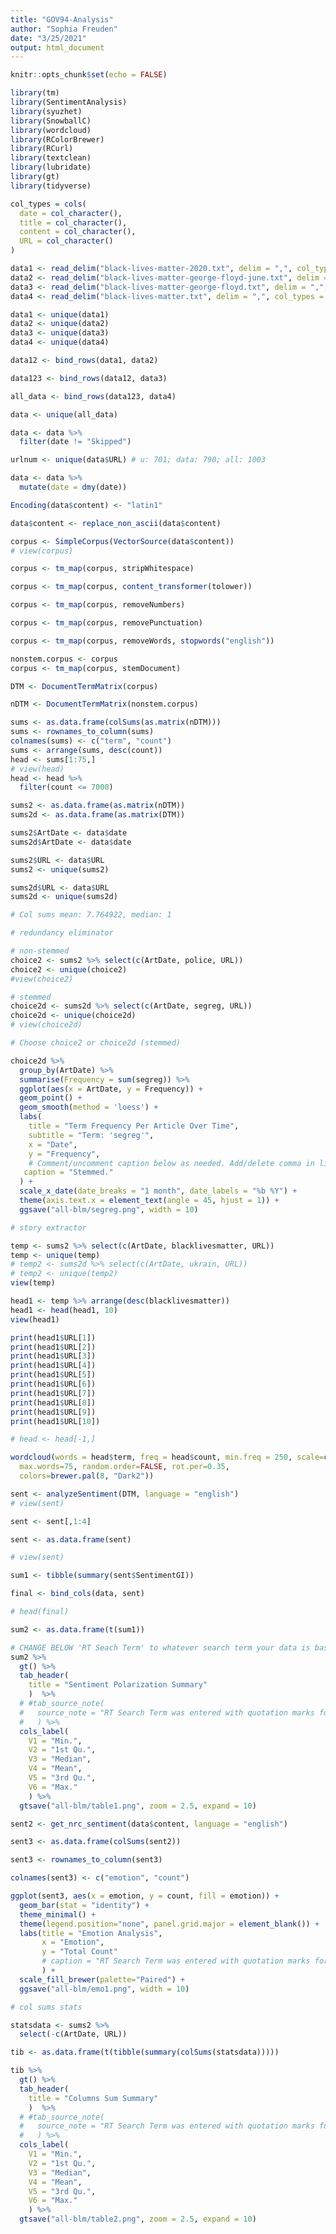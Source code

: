 ```yaml
---
title: "GOV94-Analysis"
author: "Sophia Freuden"
date: "3/25/2021"
output: html_document
---
```


```r
knitr::opts_chunk$set(echo = FALSE)
```

```r
library(tm)
library(SentimentAnalysis)
library(syuzhet)
library(SnowballC)
library(wordcloud)
library(RColorBrewer)
library(RCurl)
library(textclean)
library(lubridate)
library(gt)
library(tidyverse)
```

```r
col_types = cols(
  date = col_character(),
  title = col_character(),
  content = col_character(),
  URL = col_character()
)
```

```r
data1 <- read_delim("black-lives-matter-2020.txt", delim = ",", col_types = col_types)
data2 <- read_delim("black-lives-matter-george-floyd-june.txt", delim = ",", col_types = col_types)
data3 <- read_delim("black-lives-matter-george-floyd.txt", delim = ",", col_types = col_types)
data4 <- read_delim("black-lives-matter.txt", delim = ",", col_types = col_types)
```

```r
data1 <- unique(data1)
data2 <- unique(data2)
data3 <- unique(data3)
data4 <- unique(data4)
```

```r
data12 <- bind_rows(data1, data2)

data123 <- bind_rows(data12, data3)

all_data <- bind_rows(data123, data4)

data <- unique(all_data)

data <- data %>%
  filter(date != "Skipped")

urlnum <- unique(data$URL) # u: 701; data: 790; all: 1003
```

```r
data <- data %>%
  mutate(date = dmy(date))
```

```r
Encoding(data$content) <- "latin1"

data$content <- replace_non_ascii(data$content)
```

```r
corpus <- SimpleCorpus(VectorSource(data$content))
# view(corpus)
```

```r
corpus <- tm_map(corpus, stripWhitespace)

corpus <- tm_map(corpus, content_transformer(tolower))

corpus <- tm_map(corpus, removeNumbers)

corpus <- tm_map(corpus, removePunctuation)

corpus <- tm_map(corpus, removeWords, stopwords("english"))
```

```r
nonstem.corpus <- corpus
corpus <- tm_map(corpus, stemDocument)
```

```r
DTM <- DocumentTermMatrix(corpus)
```

```r
nDTM <- DocumentTermMatrix(nonstem.corpus)
```

```r
sums <- as.data.frame(colSums(as.matrix(nDTM)))
sums <- rownames_to_column(sums)
colnames(sums) <- c("term", "count")
sums <- arrange(sums, desc(count))
head <- sums[1:75,]
# view(head)
head <- head %>%
  filter(count <= 7000)

sums2 <- as.data.frame(as.matrix(nDTM))
sums2d <- as.data.frame(as.matrix(DTM))
```

```r
sums2$ArtDate <- data$date
sums2d$ArtDate <- data$date

sums2$URL <- data$URL
sums2 <- unique(sums2)

sums2d$URL <- data$URL
sums2d <- unique(sums2d)

# Col sums mean: 7.764922, median: 1
```

```r
# redundancy eliminator

# non-stemmed
choice2 <- sums2 %>% select(c(ArtDate, police, URL))
choice2 <- unique(choice2)
#view(choice2)

# stemmed
choice2d <- sums2d %>% select(c(ArtDate, segreg, URL))
choice2d <- unique(choice2d)
# view(choice2d)
```

```r
# Choose choice2 or choice2d (stemmed)

choice2d %>%
  group_by(ArtDate) %>% 
  summarise(Frequency = sum(segreg)) %>%
  ggplot(aes(x = ArtDate, y = Frequency)) +
  geom_point() +
  geom_smooth(method = 'loess') +
  labs(
    title = "Term Frequency Per Article Over Time",
    subtitle = "Term: 'segreg'",
    x = "Date",
    y = "Frequency",
    # Comment/uncomment caption below as needed. Add/delete comma in line above, too.
   caption = "Stemmed."
  ) +
  scale_x_date(date_breaks = "1 month", date_labels = "%b %Y") +
  theme(axis.text.x = element_text(angle = 45, hjust = 1)) +
  ggsave("all-blm/segreg.png", width = 10)
```

```r
# story extractor

temp <- sums2 %>% select(c(ArtDate, blacklivesmatter, URL))
temp <- unique(temp)
# temp2 <- sums2d %>% select(c(ArtDate, ukrain, URL))
# temp2 <- unique(temp2)
view(temp)

head1 <- temp %>% arrange(desc(blacklivesmatter))
head1 <- head(head1, 10)
view(head1)

print(head1$URL[1])
print(head1$URL[2])
print(head1$URL[3])
print(head1$URL[4])
print(head1$URL[5])
print(head1$URL[6])
print(head1$URL[7])
print(head1$URL[8])
print(head1$URL[9])
print(head1$URL[10])
```


```r
# head <- head[-1,]

wordcloud(words = head$term, freq = head$count, min.freq = 250, scale=c(3,.75),
  max.words=75, random.order=FALSE, rot.per=0.35, 
  colors=brewer.pal(8, "Dark2"))
```

```r
sent <- analyzeSentiment(DTM, language = "english")
# view(sent)

sent <- sent[,1:4]

sent <- as.data.frame(sent)

# view(sent)

sum1 <- tibble(summary(sent$SentimentGI))

final <- bind_cols(data, sent)

# head(final)
```

```r
sum2 <- as.data.frame(t(sum1))

# CHANGE BELOW 'RT Seach Term' to whatever search term your data is based on.
sum2 %>%
  gt() %>%
  tab_header(
    title = "Sentiment Polarization Summary"
    )  %>% 
  # #tab_source_note(
  #   source_note = "RT Search Term was entered with quotation marks for accuracy."
  #   ) %>% 
  cols_label(
    V1 = "Min.",
    V2 = "1st Qu.",
    V3 = "Median",
    V4 = "Mean",
    V5 = "3rd Qu.",
    V6 = "Max."
    ) %>% 
  gtsave("all-blm/table1.png", zoom = 2.5, expand = 10)
```

```r
sent2 <- get_nrc_sentiment(data$content, language = "english")

sent3 <- as.data.frame(colSums(sent2))

sent3 <- rownames_to_column(sent3)

colnames(sent3) <- c("emotion", "count")
```

```r
ggplot(sent3, aes(x = emotion, y = count, fill = emotion)) +
  geom_bar(stat = "identity") +
  theme_minimal() +
  theme(legend.position="none", panel.grid.major = element_blank()) +
  labs(title = "Emotion Analysis",
       x = "Emotion",
       y = "Total Count"
       # caption = "RT Search Term was entered with quotation marks for accuracy."
       ) +
  scale_fill_brewer(palette="Paired") +
  ggsave("all-blm/emo1.png", width = 10)
```

```r
# col sums stats

statsdata <- sums2 %>%
  select(-c(ArtDate, URL))

tib <- as.data.frame(t(tibble(summary(colSums(statsdata)))))
```

```r
tib %>%
  gt() %>%
  tab_header(
    title = "Columns Sum Summary"
    )  %>% 
  # #tab_source_note(
  #   source_note = "RT Search Term was entered with quotation marks for accuracy."
  #   ) %>% 
  cols_label(
    V1 = "Min.",
    V2 = "1st Qu.",
    V3 = "Median",
    V4 = "Mean",
    V5 = "3rd Qu.",
    V6 = "Max."
    ) %>% 
  gtsave("all-blm/table2.png", zoom = 2.5, expand = 10)
```

